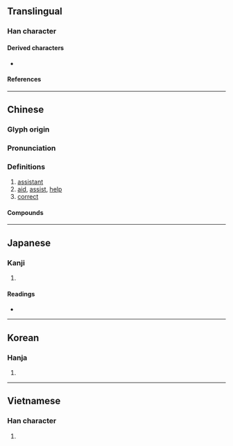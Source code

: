 {{also|弻}}
{{character info/new}}
==Translingual==

===Han character===
{{Han char|rn=57|rad=弓|as=09|sn=12|four=17227|canj=NMAN|ids=⿲弓百弓}}

====Derived characters====
* {{l|mul|[[𫓎]], [[𩅭]]}}

====References====
{{Han ref|kx=0360.080|dkj=09826|dj=0677.030|hdz=20999.130|uh=5F3C}}

----

==Chinese==
{{zh-forms|alt=弻}}

===Glyph origin===
{{Han etym}}

===Pronunciation===
{{zh-pron
|m=bì
|c=bat6
|mc=y
|oc=y
|cat=
}}

===Definitions===
{{zh-hanzi}}

# [[assistant]]
# [[aid]], [[assist]], [[help]]
# [[correct]]

====Compounds====
{{zh-der|宥弼|弼馬溫|弼針|弼違|弼教|弼亮|左輔右弼|弼士|方弼|明刑弼教|良弼|輔弼之勛|輔弼}}

----

==Japanese==

===Kanji===
{{ja-kanji|grade=|rs=弓09}}

# {{defn|lang=ja|sort=弓09}}

====Readings====
* {{ja-readings|on=ひつ|kun=たす-ける,ゆだめ,すけ}}

----

==Korean==

===Hanja===
{{ko-hanja|hangeul=필|eumhun=|rv=pil|mr=p'il|y=phil}}

# {{defn|lang=ko|sort=弓09}}

----

==Vietnamese==

===Han character===
{{vi-hantu|[[bặt]], [[bậc]], [[bật]], [[bằn]]|rs=弓09}}

# {{defn|lang=vi|sort=弓09}}
